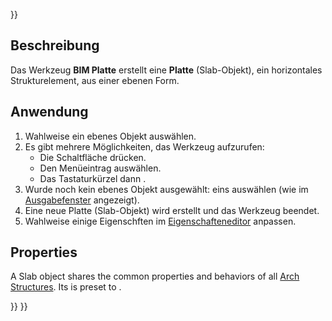 <languages/>
{{UnfinishedDocu{{#translation:}}}}

{{Docnav/de
|[[BIM_Beam/de|Balken]]
|[[BIM_Door/de|Tür]]
|[[BIM_Workbench/de|BIM]]
|IconL=BIM_Beam.svg
|IconR=BIM_Door.svg
|IconC=Workbench_BIM.svg
}}

{{GuiCommand/de
|Name=BIM Slab
|Name/de=BIM Platte
|MenuLocation=3D/BIM → Slab
|Workbenches=[[BIM_Workbench/de|BIM]]
|Shortcut={{KEY|S}} {{KEY|B}}
|SeeAlso=[[Arch_Wall/de|Arch Wand]], [[Arch_Window/de|Arch Fenster]]
}}

<span id="Description"></span>
==Beschreibung==

Das Werkzeug '''BIM Platte''' erstellt eine '''Platte''' (Slab-Objekt), ein horizontales Strukturelement, aus einer ebenen Form.

<span id="Usage"></span>
==Anwendung==

# Wahlweise ein ebenes Objekt auswählen.
# Es gibt mehrere Möglichkeiten, das Werkzeug aufzurufen:
#* Die Schaltfläche  {{Button|[[Image:BIM_Slab.svg|16px]] [[BIM_Slab/de|Slab]]}} drücken.
#* Den Menüeintrag {{MenuCommand|3D/BIM → [[Image:BIM_Slab.svg|16px]] Slab}} auswählen.
#* Das Tastaturkürzel {{KEY|S}} dann {{KEY|B}}.
# Wurde noch kein ebenes Objekt ausgewählt: eins auswählen (wie im [[Report_view/de|Ausgabefenster]] angezeigt).
# Eine neue Platte (Slab-Objekt) wird erstellt und das Werkzeug beendet.
# Wahlweise einige Eigenschften im [[Property_editor/de|Eigenschafteneditor]] anpassen.

<div lang="en" dir="ltr" class="mw-content-ltr">
==Properties==
</div>

<div lang="en" dir="ltr" class="mw-content-ltr">
A Slab object shares the common properties and behaviors of all [[Arch_Structure|Arch Structures]]. Its {{PropertyData|IfcType}} is preset to {{Value|Slab}}.
</div>


{{Docnav/de
|[[BIM_Beam/de|Balken]]
|[[BIM_Door/de|Tür]]
|[[BIM_Workbench/de|BIM]]
|IconL=BIM_Beam.svg
|IconR=BIM_Door.svg
|IconC=Workbench_BIM.svg
}}

{{BIM_Tools_navi{{#translation:}}}}
{{Userdocnavi{{#translation:}}}}